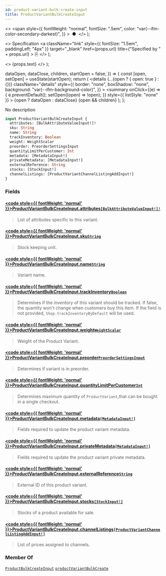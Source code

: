 ```yaml
---
id: product-variant-bulk-create-input
title: ProductVariantBulkCreateInput
---
```


  <>
    <span
      style={{
        fontWeight: "normal",
        fontSize: ".5em",
        color: "var(--ifm-color-secondary-darkest)",
      }}
    >
      &nbsp;●&nbsp;
    </span>
  </>
);

  <>
    Specification
    <a
      className="link"
      style={{ fontSize: "1.5em", paddingLeft: "4px" }}
      target="\_blank"
      href={props.url}
      title={"Specified by " + props.url}
    >
      ⎘
    </a>
  </>
);

  <>
    <span className={props.class}>{props.text}</span>
  </>
);


  dataOpen,
  dataClose,
  children,
  startOpen = false,
}) => {
  const [open, setOpen] = useState(startOpen);
  return (
    <details
      {...(open ? { open: true } : {})}
      className="details"
      style={{
        border: "none",
        boxShadow: "none",
        background: "var(--ifm-background-color)",
      }}
    >
      <summary
        onClick={(e) => {
          e.preventDefault();
          setOpen((open) => !open);
        }}
        style={{ listStyle: "none" }}
      >
        {open ? dataOpen : dataClose}
      </summary>
      {open && children}
    </details>
  );
};

No description

```graphql
input ProductVariantBulkCreateInput {
  attributes: [BulkAttributeValueInput!]!
  sku: String
  name: String
  trackInventory: Boolean
  weight: WeightScalar
  preorder: PreorderSettingsInput
  quantityLimitPerCustomer: Int
  metadata: [MetadataInput!]
  privateMetadata: [MetadataInput!]
  externalReference: String
  stocks: [StockInput!]
  channelListings: [ProductVariantChannelListingAddInput!]
}
```

### Fields

#### [<code style={{ fontWeight: 'normal' }}>ProductVariantBulkCreateInput.<b>attributes</b></code>](#)<Bullet />[`[BulkAttributeValueInput!]!`](../../../api-reference/products/inputs/bulk-attribute-value-input) <Badge class="badge badge--secondary" text="non-null"/> <Badge class="badge badge--secondary" text="input"/> <Badge class="badge badge--secondary" text="products"/>

> List of attributes specific to this variant.

#### [<code style={{ fontWeight: 'normal' }}>ProductVariantBulkCreateInput.<b>sku</b></code>](#)<Bullet />[`String`](../../../api-reference/miscellaneous/scalars/string) <Badge class="badge badge--secondary" text="scalar"/> <Badge class="badge badge--secondary" text="miscellaneous"/>

> Stock keeping unit.

#### [<code style={{ fontWeight: 'normal' }}>ProductVariantBulkCreateInput.<b>name</b></code>](#)<Bullet />[`String`](../../../api-reference/miscellaneous/scalars/string) <Badge class="badge badge--secondary" text="scalar"/> <Badge class="badge badge--secondary" text="miscellaneous"/>

> Variant name.

#### [<code style={{ fontWeight: 'normal' }}>ProductVariantBulkCreateInput.<b>trackInventory</b></code>](#)<Bullet />[`Boolean`](../../../api-reference/miscellaneous/scalars/boolean) <Badge class="badge badge--secondary" text="scalar"/> <Badge class="badge badge--secondary" text="miscellaneous"/>

> Determines if the inventory of this variant should be tracked. If false, the quantity won't change when customers buy this item. If the field is not provided, `Shop.trackInventoryByDefault` will be used.

#### [<code style={{ fontWeight: 'normal' }}>ProductVariantBulkCreateInput.<b>weight</b></code>](#)<Bullet />[`WeightScalar`](../../../api-reference/miscellaneous/scalars/weight-scalar) <Badge class="badge badge--secondary" text="scalar"/> <Badge class="badge badge--secondary" text="miscellaneous"/>

> Weight of the Product Variant.

#### [<code style={{ fontWeight: 'normal' }}>ProductVariantBulkCreateInput.<b>preorder</b></code>](#)<Bullet />[`PreorderSettingsInput`](../../../api-reference/products/inputs/preorder-settings-input) <Badge class="badge badge--secondary" text="input"/> <Badge class="badge badge--secondary" text="products"/>

> Determines if variant is in preorder.
>
> <Badge
>   text="Added in Saleor 3.1"
>   class="badge badge--secondary margin-bottom--sm"
> />

#### [<code style={{ fontWeight: 'normal' }}>ProductVariantBulkCreateInput.<b>quantityLimitPerCustomer</b></code>](#)<Bullet />[`Int`](../../../api-reference/miscellaneous/scalars/int) <Badge class="badge badge--secondary" text="scalar"/> <Badge class="badge badge--secondary" text="miscellaneous"/>

> Determines maximum quantity of `ProductVariant`,that can be bought in a single checkout.
>
> <Badge
>   text="Added in Saleor 3.1"
>   class="badge badge--secondary margin-bottom--sm"
> />

#### [<code style={{ fontWeight: 'normal' }}>ProductVariantBulkCreateInput.<b>metadata</b></code>](#)<Bullet />[`[MetadataInput!]`](../../../api-reference/miscellaneous/inputs/metadata-input) <Badge class="badge badge--secondary" text="list"/> <Badge class="badge badge--secondary" text="input"/> <Badge class="badge badge--secondary" text="miscellaneous"/>

> Fields required to update the product variant metadata.
>
> <Badge
>   text="Added in Saleor 3.8"
>   class="badge badge--secondary margin-bottom--sm"
> />

#### [<code style={{ fontWeight: 'normal' }}>ProductVariantBulkCreateInput.<b>privateMetadata</b></code>](#)<Bullet />[`[MetadataInput!]`](../../../api-reference/miscellaneous/inputs/metadata-input) <Badge class="badge badge--secondary" text="list"/> <Badge class="badge badge--secondary" text="input"/> <Badge class="badge badge--secondary" text="miscellaneous"/>

> Fields required to update the product variant private metadata.
>
> <Badge
>   text="Added in Saleor 3.8"
>   class="badge badge--secondary margin-bottom--sm"
> />

#### [<code style={{ fontWeight: 'normal' }}>ProductVariantBulkCreateInput.<b>externalReference</b></code>](#)<Bullet />[`String`](../../../api-reference/miscellaneous/scalars/string) <Badge class="badge badge--secondary" text="scalar"/> <Badge class="badge badge--secondary" text="miscellaneous"/>

> External ID of this product variant.
>
> <Badge
>   text="Added in Saleor 3.10"
>   class="badge badge--secondary margin-bottom--sm"
> />

#### [<code style={{ fontWeight: 'normal' }}>ProductVariantBulkCreateInput.<b>stocks</b></code>](#)<Bullet />[`[StockInput!]`](../../../api-reference/products/inputs/stock-input) <Badge class="badge badge--secondary" text="list"/> <Badge class="badge badge--secondary" text="input"/> <Badge class="badge badge--secondary" text="products"/>

> Stocks of a product available for sale.

#### [<code style={{ fontWeight: 'normal' }}>ProductVariantBulkCreateInput.<b>channelListings</b></code>](#)<Bullet />[`[ProductVariantChannelListingAddInput!]`](../../../api-reference/products/inputs/product-variant-channel-listing-add-input) <Badge class="badge badge--secondary" text="list"/> <Badge class="badge badge--secondary" text="input"/> <Badge class="badge badge--secondary" text="products"/>

> List of prices assigned to channels.

### Member Of

[`ProductBulkCreateInput`](../../../api-reference/products/inputs/product-bulk-create-input) <Badge class="badge badge--secondary" text="input"/><Bullet />[`productVariantBulkCreate`](../../../api-reference/products/mutations/product-variant-bulk-create) <Badge class="badge badge--secondary" text="mutation"/>

